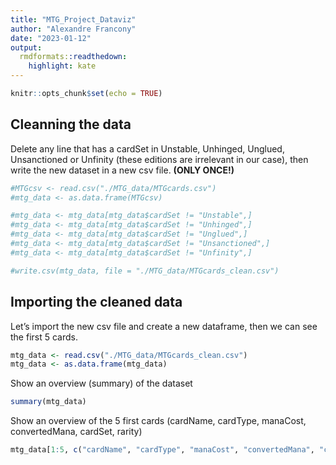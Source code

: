 ```yaml
---
title: "MTG_Project_Dataviz"
author: "Alexandre Francony"
date: "2023-01-12"
output: 
  rmdformats::readthedown:
    highlight: kate
---
```


```r
knitr::opts_chunk$set(echo = TRUE)
```

## Cleanning the data

Delete any line that has a cardSet in Unstable, Unhinged, Unglued, Unsanctioned or Unfinity (these editions are irrelevant in our case), then write the new dataset in a new csv file.
**(ONLY ONCE!)**
```r
#MTGcsv <- read.csv("./MTG_data/MTGcards.csv")
#mtg_data <- as.data.frame(MTGcsv)

#mtg_data <- mtg_data[mtg_data$cardSet != "Unstable",]
#mtg_data <- mtg_data[mtg_data$cardSet != "Unhinged",]
#mtg_data <- mtg_data[mtg_data$cardSet != "Unglued",]
#mtg_data <- mtg_data[mtg_data$cardSet != "Unsanctioned",]
#mtg_data <- mtg_data[mtg_data$cardSet != "Unfinity",]

#write.csv(mtg_data, file = "./MTG_data/MTGcards_clean.csv")
```

## Importing the cleaned data

Let's import the new csv file and create a new dataframe, then we can see the first 5 cards.
```r
mtg_data <- read.csv("./MTG_data/MTGcards_clean.csv")
mtg_data <- as.data.frame(mtg_data)
```

Show an overview (summary) of the dataset
```r
summary(mtg_data)
```

Show an overview of the 5 first cards (cardName, cardType, manaCost, convertedMana, cardSet, rarity)
```r
mtg_data[1:5, c("cardName", "cardType", "manaCost", "convertedMana", "cardSet", "rarity")]
```
